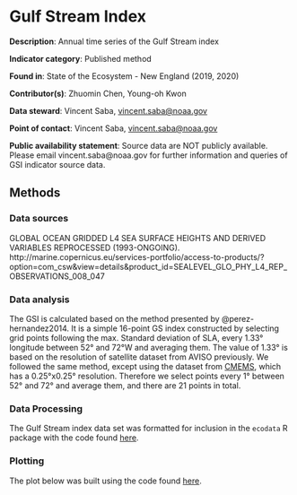 # Gulf Stream Index

**Description**: Annual time series of the Gulf Stream index

**Indicator category**: Published method

**Found in**: State of the Ecosystem - New England (2019, 2020)

**Contributor(s)**: Zhuomin Chen, Young-oh Kwon
  
**Data steward**: Vincent Saba, <vincent.saba@noaa.gov>
  
**Point of contact**: Vincent Saba, <vincent.saba@noaa.gov>
  
**Public availability statement**: Source data are NOT publicly available. Please email vincent.saba@noaa.gov for further information and queries of GSI indicator source data.

## Methods

### Data sources

GLOBAL OCEAN GRIDDED L4 SEA SURFACE HEIGHTS AND DERIVED VARIABLES REPROCESSED (1993-ONGOING).  http://marine.copernicus.eu/services-portfolio/access-to-products/?option=com_csw&view=details&product_id=SEALEVEL_GLO_PHY_L4_REP_OBSERVATIONS_008_047

### Data analysis

The GSI is calculated based on the method presented by @perez-hernandez2014. It is a simple 16-point GS index constructed by selecting grid points following the max. Standard deviation of SLA, every 1.33° longitude between 52° and 72°W and averaging them. The value of 1.33° is based on the resolution of satellite dataset from AVISO previously.  We followed the same method, except using the dataset from [CMEMS](http://marine.copernicus.eu/services-portfolio/access-to-products/?option=com_csw&view=details&product_id=SEALEVEL_GLO_PHY_L4_REP_OBSERVATIONS_008_047), which has a 0.25°x0.25° resolution. Therefore we select points every 1° between 52° and 72° and average them, and there are 21 points in total.

### Data Processing

The Gulf Stream index data set was formatted for inclusion in the `ecodata` R package with the code found [here](https://github.com/NOAA-EDAB/ecodata/blob/master/data-raw/get_gsi.R).

### Plotting

The plot below was built using the code found
[here](https://github.com/NOAA-EDAB/ecodata/blob/master/chunk-scripts/LTL.Rmd-GSI.R). 

```{r , code = readLines("https://raw.githubusercontent.com/NOAA-EDAB/ecodata/master/chunk-scripts/LTL.Rmd-GSI.R"), eval = T, echo=F, fig.cap="Gulf Stream Index" }

```